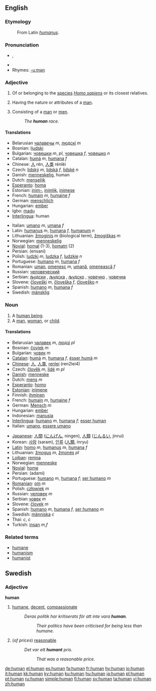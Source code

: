 ==English==

{{rank|forth|fire|lost|380|human|kept|business|mean}}

===Etymology===
:From Latin ''[[humanus]]''.

===Pronunciation===
* {{IPA|/ˈhjuːmən̩/}}, {{SAMPA|/"hju:m@n/}}
*{{audio|en-us-human.ogg|Audio (US)}}
* Rhymes: [[Rhymes:English:-uːmən|-uːmən]]

===Adjective===
{{en-adj-more}}

# {{notcomp}} Of or belonging to the [[species]] ''[[Homo sapiens]]'' or its closest relatives.
# {{comparable}} Having the nature or attributes of a [[man]].
# {{notcomp}} Consisting of a [[man]] or [[men]].
#:''The '''human''' race.''

====Translations====
{{rfc-trans}}
{{top}}
*Belarusian [[чалавечы]] ''m'', [[людскі]] ''m''
*Bosnian: [[ljudski]] {{m}}
*Bulgarian: [[човешки]] ''m'', ''pl'', [[човешка]] ''f'', [[човешко]] ''n''
*Catalan: [[humà]] ''m'', [[humana]] ''f''
*Chinese: [[人]] rén, [[人类]] rénlèi
*Czech: [[lidský]] ''m'', [[lidská]] ''f'', [[lidské]] ''n''
*Danish: [[menneskelig]], human
*Dutch: [[menselijk]]
*[[Esperanto]]: [[homa]]
*Estonian: [[inim-]], [[inimlik]], [[inimese]]
*French: [[humain]] ''m'', [[humaine]] ''f''
*German: [[menschlich]]
*Hungarian: [[ember]]
*Igbo: [[madụ]]
*[[Interlingua]]: human
{{mid}}
*Italian: [[umano]] ''m'', [[umana]] ''f''
*Latin: [[humanus]] ''m'', [[humana]] ''f'', [[humanum]] ''n''
*Lithuanian: [[žmoginis]] ''m'' (biological term), [[žmogiškas]] ''m''
*Norwegian: [[menneskelig]]
*[[Novial]]: [[homal]] (1-3), [[homatri]] (2)
*Persian: {{FAchar|[[انسانی]]}} (ensani)
*Polish: [[ludzki]] ''m'', [[ludzka]] ''f'', [[ludzkie]] ''n''
*Portuguese: [[humano]] ''m'', [[humana]] ''f''
*Romanian: [[uman]], [[omenesc]] ''m'', [[umană]], [[omenească]] ''f''
*Russian: [[человеческий]]
*Serbian: [[људски]] {{m}}, [[људска]] {{f}}, [[људско]] {{n}}, [[човечнo]] {{n}}, [[човечнa]] {{f}}
*Slovene: [[človeški]] ''m'', [[človeška]] ''f'', [[človeško]] ''n''
*Spanish: [[humano]] ''m'', [[humana]] ''f''
*Swedish: [[mänsklig]]
{{bottom}}

===Noun===
{{en-noun}}

# A [[human being]].
# A [[man]], [[woman]], or [[child]].

====Translations====
{{rfc-trans}}
{{top}}
*Belarusian [[чалавек]] ''m'', [[людзі]] ''pl''
*Bosnian: [[čovjek]] ''m''
*Bulgarian: [[човек]] ''m''
*[[w:Catalan language|Catalan]]: [[humà]] ''m'', [[humana]] ''f'', [[ésser humà]] ''m'' 
*[[w:Chinese language|Chinese]]: [[人]], [[人类]], [[renlei]] (ren2lei4)
*Czech: [[člověk]] ''m'', [[lidé]] ''m pl''
*[[w:Danish language|Danish]]: [[menneske]]
*Dutch: [[mens]] ''m''
*[[Esperanto]]: [[homo]]
*[[w:Estonian language|Estonian]]: [[inimene]]
*Finnish: [[ihminen]]
*French: [[humain]] ''m'', [[humaine]] ''f''
*German: [[Mensch]] ''m''
*Hungarian: [[ember]]
*Indonesian: [[manusia]]
*[[w:Interlingua|Interlingua]]: [[humano]] ''m'', [[humana]] ''f''; [[esser human]]
*Italian: [[umano]], [[essere umano]]
{{mid}}
*[[w:Japanese language|Japanese]]: [[人間]] ([[にんげん]], ningen),  [[人類]] ([[じんるい]], jinrui)
*Korean: [[사람]] (saram), [[인류]] ([[人類]], inryu)
*[[w:Latin language|Latin]]: [[homo]] ''m'', [[humanus]] ''m'', [[humana]] ''f''
*Lithuanian: [[žmogus]] ''m'', [[žmonės]] ''pl''
*[[Lojban]]: [[remna]]
*Norwegian: [[menneske]]
*[[Novial]]: [[home]]
*Persian: {{FAchar|[[آدمی]]}} (adami)
*Portuguese: [[humano]] ''m'', [[humana]] ''f''; [[ser humano]] ''m''
*[[w:Romanian language|Romanian]]: [[om]] ''m''
*Polish: [[człowiek]] ''m''
*Russian: [[человек]] ''m''
*Serbian [[човек]] ''m''
*Slovene: [[človek]] ''m''
*Spanish: [[humano]] ''m'', [[humana]] ''f'', [[ser humano]] ''m''
*Swedish: [[människa]] ''c''
*Thai: {{THchar|[[คน]]}} ''c'', {{THchar|[[มนุษย์]]}} ''c''
*Turkish: [[insan]] ''m,f''

{{bottom}}

===Related terms===
*[[humane]]
*[[humanism]]
*[[humanist]]

==Swedish==
===Adjective===
{{sv-adj-reg}}
'''human'''
#[[humane]], [[decent]], [[compassionate]]
#:''Deras politik har kritiserats för att inte vara '''human'''.''
#::''Their politics have been criticised for being less than humane.''
#(''of prices'') [[reasonable]]
#:''Det var ett '''humant''' pris.''
#::''That was a reasonable price.''

[[de:human]]
[[el:human]]
[[es:human]]
[[fa:human]]
[[fr:human]]
[[hy:human]]
[[io:human]]
[[it:human]]
[[kk:human]]
[[ky:human]]
[[ku:human]]
[[hu:human]]
[[ja:human]]
[[pl:human]]
[[pt:human]]
[[ru:human]]
[[simple:human]]
[[fi:human]]
[[sv:human]]
[[ta:human]]
[[vi:human]]
[[zh:human]]